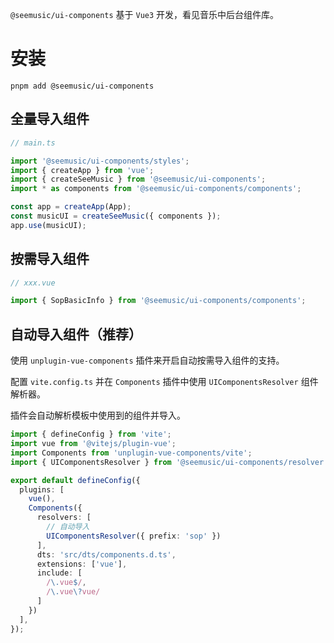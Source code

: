 
<Meta title="指南导读/快速上手" />

`@seemusic/ui-components` 基于 `Vue3` 开发，看见音乐中后台组件库。

# 安装

```
pnpm add @seemusic/ui-components
```

## 全量导入组件

```ts
// main.ts

import '@seemusic/ui-components/styles';
import { createApp } from 'vue';
import { createSeeMusic } from '@seemusic/ui-components';
import * as components from '@seemusic/ui-components/components';

const app = createApp(App);
const musicUI = createSeeMusic({ components });
app.use(musicUI);
```

## 按需导入组件

```ts
// xxx.vue

import { SopBasicInfo } from '@seemusic/ui-components/components';
```

## 自动导入组件（推荐）

使用 `unplugin-vue-components` 插件来开启自动按需导入组件的支持。

配置 `vite.config.ts` 并在 `Components` 插件中使用 `UIComponentsResolver` 组件解析器。

插件会自动解析模板中使用到的组件并导入。

```ts
import { defineConfig } from 'vite';
import vue from '@vitejs/plugin-vue';
import Components from 'unplugin-vue-components/vite';
import { UIComponentsResolver } from '@seemusic/ui-components/resolver';

export default defineConfig({
  plugins: [
    vue(),
    Components({
      resolvers: [
        // 自动导入
        UIComponentsResolver({ prefix: 'sop' })
      ],
      dts: 'src/dts/components.d.ts',
      extensions: ['vue'],
      include: [
        /\.vue$/,
        /\.vue\?vue/
      ]
    })
  ],
});
```